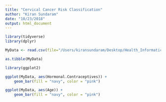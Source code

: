 ```yaml
---
title: "Cervical Cancer Risk Classification"
author: "Kiran Sundaram"
date: "10/23/2018"
output: html_document
---
```

```r
library(tidyverse)
library(dplyr)
```

```r
MyData <- read.csv(file="/Users/kiransundaram/Desktop/Health_Informatics_Project/kag_risk_factors_cervical_cancer.csv", header=TRUE, sep=",")
```
```r
as.tibble(MyData)
```

```r
library(ggplot2)
```

```r
ggplot(MyData, aes(Hormonal.Contraceptives)) + 
    geom_bar(fill = "navy", color = "pink")
```

```r
ggplot(MyData, aes(Age)) + 
    geom_bar(fill = "navy", color = "pink")
```